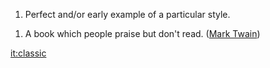#Perfect and/or early example of a particular style.

#A book which people praise but don't read. ([[Mark Twain]])

[[it:classic]]